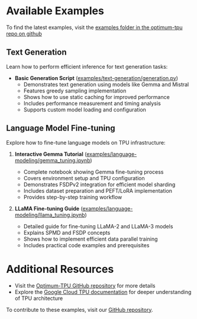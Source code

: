 # Available Examples

To find the latest examples, visit the [examples folder in the optimum-tpu repo on github](https://github.com/huggingface/optimum-tpu/tree/main/examples)

## Text Generation
Learn how to perform efficient inference for text generation tasks:

- **Basic Generation Script** ([examples/text-generation/generation.py](https://github.com/huggingface/optimum-tpu/blob/main/examples/text-generation/generation.py))
  - Demonstrates text generation using models like Gemma and Mistral
  - Features greedy sampling implementation
  - Shows how to use static caching for improved performance
  - Includes performance measurement and timing analysis
  - Supports custom model loading and configuration

## Language Model Fine-tuning
Explore how to fine-tune language models on TPU infrastructure:

1. **Interactive Gemma Tutorial** ([examples/language-modeling/gemma_tuning.ipynb](https://github.com/huggingface/optimum-tpu/blob/main/examples/language-modeling/gemma_tuning.ipynb))
   - Complete notebook showing Gemma fine-tuning process
   - Covers environment setup and TPU configuration
   - Demonstrates FSDPv2 integration for efficient model sharding
   - Includes dataset preparation and PEFT/LoRA implementation
   - Provides step-by-step training workflow

2. **LLaMA Fine-tuning Guide** ([examples/language-modeling/llama_tuning.ipynb](https://github.com/huggingface/optimum-tpu/blob/main/examples/language-modeling/llama_tuning.ipynb))
   - Detailed guide for fine-tuning LLaMA-2 and LLaMA-3 models
   - Explains SPMD and FSDP concepts
   - Shows how to implement efficient data parallel training
   - Includes practical code examples and prerequisites

# Additional Resources

- Visit the [Optimum-TPU GitHub repository](https://github.com/huggingface/optimum-tpu) for more details
- Explore the [Google Cloud TPU documentation](https://cloud.google.com/tpu/docs) for deeper understanding of TPU architecture

To contribute to these examples, visit our [GitHub repository](https://github.com/huggingface/optimum-tpu).